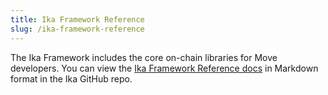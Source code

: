 ```yaml
---
title: Ika Framework Reference
slug: /ika-framework-reference
---
```


The Ika Framework includes the core on-chain libraries for Move developers. You can view the [Ika Framework Reference docs](https://github.com/MystenLabs/sui/tree/main/crates/ika-framework/docs) in Markdown format in the Ika GitHub repo.
